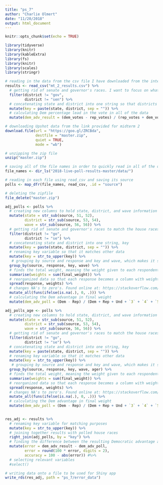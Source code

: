 ```yaml
---
title: "ps_7"
author: "Charlie Olmert"
date: "11/20/2018"
output: html_document
---
```


```r
knitr::opts_chunk$set(echo = TRUE)

library(tidyverse)
library(knitr)
library(kableExtra)
library(fs)
library(knitr)
library(scales)
library(stringr)
```

```r
# reading in the data from the csv file I have downloaded from the internet (posted on Piazza by Jack Schroeder)
results <- read_csv("mt_2_results.csv") %>% 
  # getting rid of senate and governor's races. I want to focus on what  led to polling errors in house races, which are just so much smaller and different than statewide races like Governor and Senate racesps
  filter(district != "gov",
         district != "sen") %>% 
  # concatenating state and district into one string so that districts that are the same number in different states are distinguishable from one another
  mutate(key = paste(state, district, sep = "")) %>% 
  # calculating Dem percentage lead in the vote in all of the data
  mutate(dem_adv_result = (dem_votes - rep_votes) / (rep_votes + dem_votes + other_votes))

# downloading Upshot data from the link provided for midterm 2
download.file(url = "https://goo.gl/ZRCBda", 
              destfile = "master.zip",
              quiet = TRUE,
              mode = "wb")

# unzipping the zip file
unzip("master.zip")

# saving all of the file names in order to quickly read in all of the data
file_names <- dir_ls("2018-live-poll-results-master/data/")

# reading in each file using read_csv and saving its source
polls <- map_dfr(file_names, read_csv, .id = "source")

# deleting the zipfile
file_delete("master.zip")

adj_polls <- polls %>% 
  # creating new columns to hold state, district, and wave information
  mutate(state = str_sub(source, 51, 52),
         district = str_sub(source, 53, 54),
         wave = str_sub(source, 56, 56)) %>% 
  # getting rid of senate and governor's races to match the house races I have in the results data
  filter(district != "go",
         district != "se") %>% 
  # concatenating state and district into one string, key
  mutate(key = paste(state, district, sep = "")) %>% 
  # renaming key variable so that it matches other data
  mutate(key = str_to_upper(key)) %>% 
   # grouping by source and response and key and wave, which makes it so each poll sticks together and keeps the key variable around
  group_by(source, response, key, wave) %>% 
  # finds the total weight, meaning the weight given to each respondent, then adds all of those weights for each group 
  summarise(weights = sum(final_weight)) %>% 
  # reorganized data so that each response becomes a column with weights as the values below
  spread(response, weights) %>% 
  # changes NA's to zero's. Found online at: https://stackoverflow.com/questions/10139284/set-na-to-0-in-r
  mutate_all(funs(ifelse(is.na(.), 0, .))) %>% 
  # calculating the Dem advantage in final weight
  mutate(dem_adv_poll = (Dem - Rep) / (Dem + Rep + Und + `3` + `4` + `5` + `6`)) 

adj_polls_age <- polls %>% 
  # creating new columns to hold state, district, and wave information
  mutate(state = str_sub(source, 51, 52),
         district = str_sub(source, 53, 54),
         wave = str_sub(source, 56, 56)) %>% 
  # getting rid of senate and governor's races to match the house races I have in the results data
  filter(district != "go",
         district != "se") %>% 
  # concatenating state and district into one string, key
  mutate(key = paste(state, district, sep = "")) %>% 
  # renaming key variable so that it matches other data
  mutate(key = str_to_upper(key)) %>% 
   # grouping by source and response and key and wave, which makes it so each poll sticks together and keeps the key variable around
  group_by(source, response, key, wave, ager) %>% 
  # finds the total weight, meaning the weight given to each respondent, then adds all of those weights for each group 
  summarise(weights = sum(final_weight)) %>% 
  # reorganized data so that each response becomes a column with weights as the values below
  spread(response, weights) %>% 
  # changes NA's to zero's. Found online at: https://stackoverflow.com/questions/10139284/set-na-to-0-in-r
  mutate_all(funs(ifelse(is.na(.), 0, .))) %>% 
  # calculating the Dem advantage in final weight
  mutate(dem_adv_poll = (Dem - Rep) / (Dem + Rep + Und + `3` + `4` + `5` + `6`))
  

res_adj <- results %>% 
  # renaming key variable for matching purposes
  mutate(key = str_to_upper(key)) %>% 
  # joining together results with polled house races
  right_join(adj_polls, by = "key") %>% 
  # finding the difference between the resulting Democratic advantage and the polled Democratic advantage (the polling error), then multiplying and rounding that error so that it is a percentage. Then I find accuracy, which is 100 - absolute_value(error). Thus, for a district to have an accuracy of 100, that district would have 0 absolute value of error, meaning that its poll results exactly matched its actual results. I found the idea for "accuracy" in Ms. Lupion's Shiny app -- I believe that it is a better way to visualize the error in polling.
  mutate(error = dem_adv_result - dem_adv_poll,
         error = round(100 * error, digits = 2),
         accuracy = 100 - abs(error)) #%>% 
  # selecting relevant variables
  #select()

# writing data onto a file to be used for Shiny app
write_rds(res_adj, path = "ps_7/error_data")
```

